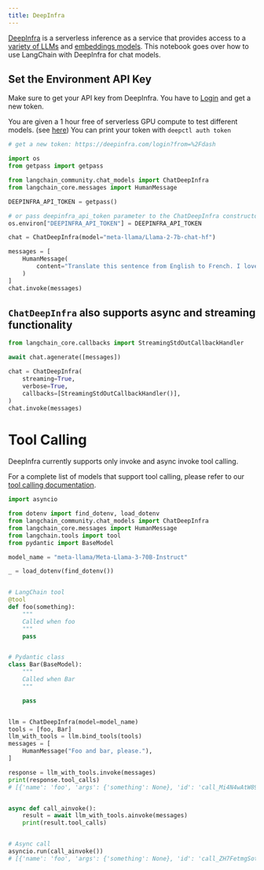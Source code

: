 ```yaml
---
title: DeepInfra
---
```


[DeepInfra](https://deepinfra.com/?utm_source=langchain) is a serverless inference as a service that provides access to a [variety of LLMs](https://deepinfra.com/models?utm_source=langchain) and [embeddings models](https://deepinfra.com/models?type=embeddings&utm_source=langchain). This notebook goes over how to use LangChain with DeepInfra for chat models.

## Set the Environment API Key

Make sure to get your API key from DeepInfra. You have to [Login](https://deepinfra.com/login?from=%2Fdash) and get a new token.

You are given a 1 hour free of serverless GPU compute to test different models. (see [here](https://github.com/deepinfra/deepctl#deepctl))
You can print your token with `deepctl auth token`

```python
# get a new token: https://deepinfra.com/login?from=%2Fdash

import os
from getpass import getpass

from langchain_community.chat_models import ChatDeepInfra
from langchain_core.messages import HumanMessage

DEEPINFRA_API_TOKEN = getpass()

# or pass deepinfra_api_token parameter to the ChatDeepInfra constructor
os.environ["DEEPINFRA_API_TOKEN"] = DEEPINFRA_API_TOKEN

chat = ChatDeepInfra(model="meta-llama/Llama-2-7b-chat-hf")

messages = [
    HumanMessage(
        content="Translate this sentence from English to French. I love programming."
    )
]
chat.invoke(messages)
```

## `ChatDeepInfra` also supports async and streaming functionality

```python
from langchain_core.callbacks import StreamingStdOutCallbackHandler
```

```python
await chat.agenerate([messages])
```

```python
chat = ChatDeepInfra(
    streaming=True,
    verbose=True,
    callbacks=[StreamingStdOutCallbackHandler()],
)
chat.invoke(messages)
```

# Tool Calling

DeepInfra currently supports only invoke and async invoke tool calling.

For a complete list of models that support tool calling, please refer to our [tool calling documentation](https://deepinfra.com/docs/advanced/function_calling).

```python
import asyncio

from dotenv import find_dotenv, load_dotenv
from langchain_community.chat_models import ChatDeepInfra
from langchain_core.messages import HumanMessage
from langchain.tools import tool
from pydantic import BaseModel

model_name = "meta-llama/Meta-Llama-3-70B-Instruct"

_ = load_dotenv(find_dotenv())


# LangChain tool
@tool
def foo(something):
    """
    Called when foo
    """
    pass


# Pydantic class
class Bar(BaseModel):
    """
    Called when Bar
    """

    pass


llm = ChatDeepInfra(model=model_name)
tools = [foo, Bar]
llm_with_tools = llm.bind_tools(tools)
messages = [
    HumanMessage("Foo and bar, please."),
]

response = llm_with_tools.invoke(messages)
print(response.tool_calls)
# [{'name': 'foo', 'args': {'something': None}, 'id': 'call_Mi4N4wAtW89OlbizFE1aDxDj'}, {'name': 'Bar', 'args': {}, 'id': 'call_daiE0mW454j2O1KVbmET4s2r'}]


async def call_ainvoke():
    result = await llm_with_tools.ainvoke(messages)
    print(result.tool_calls)


# Async call
asyncio.run(call_ainvoke())
# [{'name': 'foo', 'args': {'something': None}, 'id': 'call_ZH7FetmgSot4LHcMU6CEb8tI'}, {'name': 'Bar', 'args': {}, 'id': 'call_2MQhDifAJVoijZEvH8PeFSVB'}]
```

